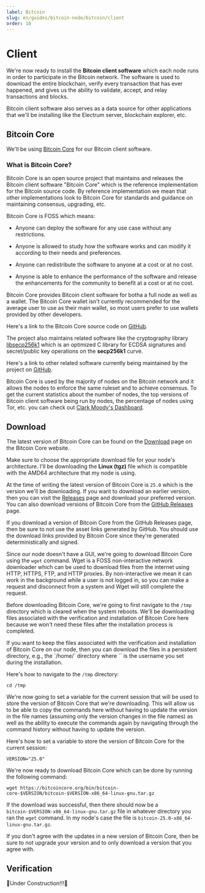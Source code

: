 ```yaml
---
label: Bitcoin
slug: en/guides/bitcoin-node/bitcoin/client
order: 10
---
```



# Client

We're now ready to install the **Bitcoin client software** which each node runs in order to participate in the Bitcoin network. The software is used to download the entire blockchain, verify every transaction that has ever happened, and gives us the ability to validate, accept, and relay transactions and blocks.

Bitcoin client software also serves as a data source for other applications that we'll be installing like the Electrum server, blockchain explorer, etc.

## Bitcoin Core

We'll be using [Bitcoin Core](https://bitcoincore.org/) for our Bitcoin client software.

### What is Bitcoin Core?

Bitcoin Core is an open source project that maintains and releases the Bitcoin client software "Bitcoin Core" which is the reference implementation for the Bitcoin source code. By reference implementation we mean that other implementations look to Bitcoin Core for standards and guidance on maintaining consensus, upgrading, etc.

Bitcoin Core is FOSS which means:

- Anyone can deploy the software for any use case without any restrictions.

- Anyone is allowed to study how the software works and can modify it according to their needs and preferences.

- Anyone can redistribute the software to anyone at a cost or at no cost.

- Anyone is able to enhance the performance of the software and release the enhancements for the community to benefit at a cost or at no cost.

Bitcoin Core provides Bitcoin client software for botha a full node as well as a wallet. The Bitcoin Core wallet isn't currently recommended for the average user to use as their main wallet, so most users prefer to use wallets provided by other developers.

Here's a link to the Bitcoin Core source code on [GitHub](https://github.com/bitcoin/bitcoin).

The project also maintains related software like the cryptography library [libsecp256k1](https://github.com/bitcoin-core/secp256k1) which is an optimized C library for ECDSA signatures and secret/public key operations on the **secp256k1** curve.

Here's a link to other related software currently being maintained by the project on [GitHub](https://github.com/bitcoin-core).

Bitcoin Core is used by the majority of nodes on the Bitcoin network and it allows the nodes to enforce the same ruleset and to achieve consensus. To get the current statistics about the number of nodes, the top versions of Bitcoin client software being run by nodes, the percentage of nodes using Tor, etc. you can check out [Clark Moody's Dashboard](https://bitcoin.clarkmoody.com/dashboard/).

## Download

The latest version of Bitcoin Core can be found on the [Download](https://bitcoincore.org/en/download/) page on the Bitcoin Core website.

Make sure to choose the appropriate download file for your node's architecture. I'll be downloading the **Linux (tgz)** file which is compatible with the AMD64 architecture that my node is using.

At the time of writing the latest version of Bitcoin Core is `25.0` which is the version we'll be downloading. If you want to download an earlier version, then you can visit the [Releases](https://bitcoincore.org/en/releases/) page and download your preferred version. You can also download versions of Bitcoin Core from the [GitHub Releases](https://github.com/bitcoin/bitcoin/releases) page.

<Callout client:load type="warning">
  If you download a version of Bitcoin Core from the GitHub Releases page, then be sure to not use the asset links generated by GitHub. You should use the download links provided by Bitcoin Core since they're generated deterministically and signed.
</Callout>

Since our node doesn't have a GUI, we're going to download Bitcoin Core using the `wget` command. Wget is a FOSS non-interactive network downloader which can be used to download files from the internet using HTTP, HTTPS, FTP, and HTTP proxies. By non-interactive we mean it can work in the background while a user is not logged in, so you can make a request and disconnect from a system and Wget will still complete the request.

Before downloading Bitcoin Core, we're going to first navigate to the `/tmp` directory which is cleared when the system reboots. We'll be downloading files associated with the verification and installation of Bitcoin Core here because we won't need these files after the installation process is completed.

<Callout client:load type="info">
  If you want to keep the files associated with the verification and installation of Bitcoin Core on our node, then you can download the files in a persistent directory, e.g., the `/home/<username>` directory where `<username>` is the username you set during the installation.
</Callout>

Here's how to navigate to the `/tmp` directory:

```sh:Navigate to tmp
cd /tmp
```

We're now going to set a variable for the current session that will be used to store the version of Bitcoin Core that we're downloading. This will allow us to be able to copy the commands here without having to update the version in the file names (assuming only the version changes in the file names) as well as the ability to execute the commands again by navigating through the command history without having to update the version.

Here's how to set a variable to store the version of Bitcoin Core for the current session:

```sh:Set Version Variable
VERSION="25.0"
```

We're now ready to download Bitcoin Core which can be done by running the following command:

```sh:Download Bitcoin Core
wget https://bitcoincore.org/bin/bitcoin-core-$VERSION/bitcoin-$VERSION-x86_64-linux-gnu.tar.gz
```

If the download was successful, then there should now be a `bitcoin-$VERSION-x86_64-linux-gnu.tar.gz` file in whatever directory you ran the `wget` command. In my node's case the file is `bitcoin-25.0-x86_64-linux-gnu.tar.gz`.

<Callout client:load type="warning">
  If you don't agree with the updates in a new version of Bitcoin Core, then be sure to not upgrade your version and to only download a version that you agree with.
</Callout>

## Verification

🚧Under Construction!!!🚧

